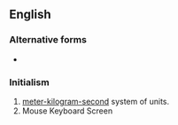 {{also|MKS}}
==English==

===Alternative forms===
* {{l|en|MKS}}

===Initialism===
{{rfc-header|lang=en|Initialism}}
{{head|en|initialism}}

# [[meter-kilogram-second]] system of units.
# Mouse Keyboard Screen